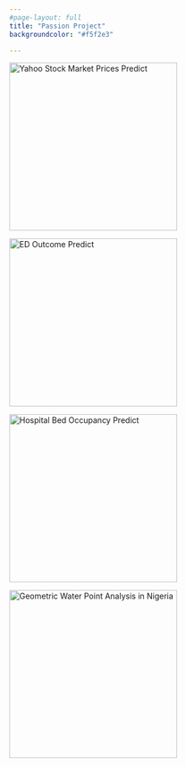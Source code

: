 ```yaml
---
#page-layout: full
title: "Passion Project"
backgroundcolor: "#f5f2e3"

---
```


::: {layout-ncol="2"}
[![Yahoo Stock Market Prices Predict](/posts/StockMarket.PNG){width="300"}](https://github.com/zhufy3/Applied-Statistical-Analysis-on-Stock-Market)

[![ED Outcome Predict](/posts/ED/AHA.png){width="300"}](https://github.com/zhufy3/ED-Outcome-Prediction-with-Machine-Learning)

[![Hospital Bed Occupancy Predict](/posts/boc/boc.jpg){width="300"}](https://github.com/zhufy3/Reducing-Hospital-Bed-Occupancy-Rate)

[![Geometric Water Point Analysis in Nigeria](/posts/waterpoint/wp.jpg){width="300"}](https://isss624gaa.netlify.app/take_home_ex2/take_home_ex2)
:::
